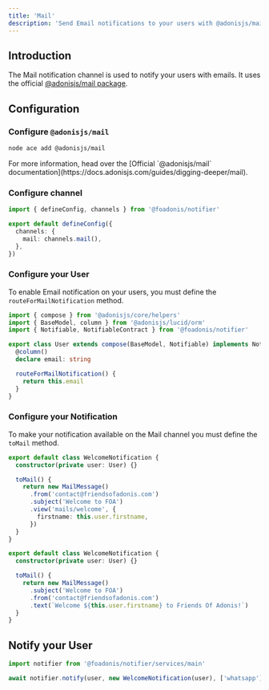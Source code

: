 ```yaml
---
title: 'Mail'
description: 'Send Email notifications to your users with @adonisjs/mail on AdonisJS'
---
```



## Introduction

The Mail notification channel is used to notify your users with emails. It uses the official [@adonisjs/mail package](https://docs.adonisjs.com/guides/digging-deeper/mail).

## Configuration

### Configure `@adonisjs/mail`

```sh
node ace add @adonisjs/mail
```

<Callout>
  For more information, head over the [Official `@adonisjs/mail`
  documentation](https://docs.adonisjs.com/guides/digging-deeper/mail).
</Callout>

### Configure channel

```ts title="config/notifier.ts"
import { defineConfig, channels } from '@foadonis/notifier'

export default defineConfig({
  channels: {
    mail: channels.mail(),
  },
})
```

### Configure your User

To enable Email notification on your users, you must define the `routeForMailNotification` method.

```ts twoslash title="app/models/user.ts"
import { compose } from '@adonisjs/core/helpers'
import { BaseModel, column } from '@adonisjs/lucid/orm'
import { Notifiable, NotifiableContract } from '@foadonis/notifier'

export class User extends compose(BaseModel, Notifiable) implements NotifiableContract {
  @column()
  declare email: string

  routeForMailNotification() {
    return this.email
  }
}
```

### Configure your Notification

To make your notification available on the Mail channel you must define the `toMail` method.

```ts title="app/notifications/welcome_notification.ts" tab="Edge view"
export default class WelcomeNotification {
  constructor(private user: User) {}

  toMail() {
    return new MailMessage()
      .from('contact@friendsofadonis.com')
      .subject('Welcome to FOA')
      .view('mails/welcome', {
        firstname: this.user.firstname,
      })
  }
}
```

```ts title="app/notifications/welcome_notification.ts" tab="Text"
export default class WelcomeNotification {
  constructor(private user: User) {}

  toMail() {
    return new MailMessage()
      .subject('Welcome to FOA')
      .from('contact@friendsofadonis.com')
      .text(`Welcome ${this.user.firstname} to Friends Of Adonis!`)
  }
}
```

## Notify your User

```ts
import notifier from '@foadonis/notifier/services/main'

await notifier.notify(user, new WelcomeNotification(user), ['whatsapp'])
```
